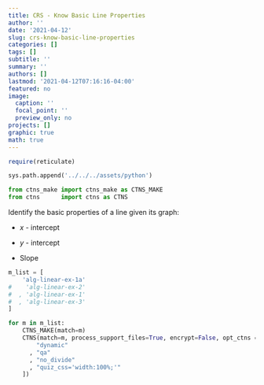 ```yaml
---
title: CRS - Know Basic Line Properties
author: ''
date: '2021-04-12'
slug: crs-know-basic-line-properties
categories: []
tags: []
subtitle: ''
summary: ''
authors: []
lastmod: '2021-04-12T07:16:16-04:00'
featured: no
image:
  caption: ''
  focal_point: ''
  preview_only: no
projects: []
graphic: true
math: true
---
```

```r
require(reticulate)
```

```python
sys.path.append('../../../assets/python')

from ctns_make import ctns_make as CTNS_MAKE
from ctns      import ctns as CTNS
```

Identify the basic properties of a line given its graph:

- $x$ - intercept

- $y$ - intercept

- Slope

```python
m_list = [
    'alg-linear-ex-1a'
#    'alg-linear-ex-2'
#  , 'alg-linear-ex-1'
#  , 'alg-linear-ex-3'
]

for m in m_list:
    CTNS_MAKE(match=m)
    CTNS(match=m, process_support_files=True, encrypt=False, opt_ctns = [ 
        "dynamic"
      , "qa"
      , "no_divide"
      , "quiz_css='width:100%;'"
    ])
```
